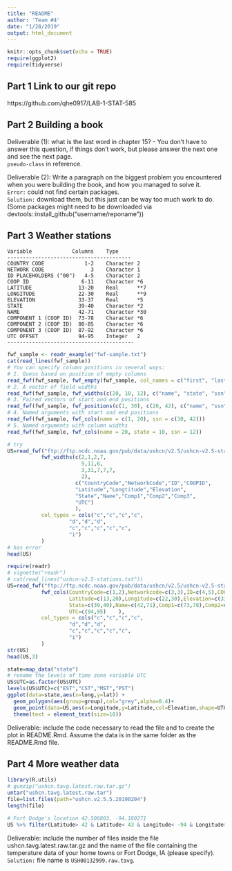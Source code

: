 ```yaml
---
title: "README"
author: 'Team #4'
date: "1/28/2019"
output: html_document
---
```


```r
knitr::opts_chunk$set(echo = TRUE)
require(ggplot2)
require(tidyverse)
```

## Part 1 Link to our git repo  
https://github.com/qhe0917/LAB-1-STAT-585 

## Part 2 Building a book   
Deliverable (1): what is the last word in chapter 15? - You don't have to answer this question, if things don't work, but please answer the next one and see the next page.  
`pseudo-class` in reference.

Deliverable (2): Write a paragraph on the biggest problem you encountered when you were building the book, and how you managed to solve it.  
`Error:` could not find certain packages.   
`Solution:` download them, but this just can be way too much work to do. (Some packages might need to be downloaded via devtools::install_github("username/reponame"))   


## Part 3 Weather stations   

	Variable             Columns    Type
	----------------------------------------
	COUNTRY CODE             1-2    Character 2
	NETWORK CODE               3    Character 1
	ID PLACEHOLDERS ("00")   4-5    Character 2
	COOP ID                 6-11    Character *6
	LATITUDE               13-20    Real      **7
	LONGITUDE              22-30    Real      **9
	ELEVATION              33-37    Real      *5
	STATE                  39-40    Character *2
	NAME                   42-71    Character *30
	COMPONENT 1 (COOP ID)  73-78    Character *6
	COMPONENT 2 (COOP ID)  80-85    Character *6
	COMPONENT 3 (COOP ID)  87-92    Character *6
	UTC OFFSET             94-95    Integer   2
	-----------------------------------------

```r
fwf_sample <- readr_example("fwf-sample.txt")
cat(read_lines(fwf_sample))
# You can specify column positions in several ways:
# 1. Guess based on position of empty columns
read_fwf(fwf_sample, fwf_empty(fwf_sample, col_names = c("first", "last", "state", "ssn")))
# 2. A vector of field widths
read_fwf(fwf_sample, fwf_widths(c(20, 10, 12), c("name", "state", "ssn")))
# 3. Paired vectors of start and end positions
read_fwf(fwf_sample, fwf_positions(c(1, 30), c(20, 42), c("name", "ssn")))
# 4. Named arguments with start and end positions
read_fwf(fwf_sample, fwf_cols(name = c(1, 20), ssn = c(30, 42)))
# 5. Named arguments with column widths
read_fwf(fwf_sample, fwf_cols(name = 20, state = 10, ssn = 12))

# try
US=read_fwf("ftp://ftp.ncdc.noaa.gov/pub/data/ushcn/v2.5/ushcn-v2.5-stations.txt", 
           fwf_widths(c(2,1,2,7,
                        9,11,6,
                        3,31,7,7,7,
                        2),
                      c("CountryCode","NetworkCode","ID","COOPID",
                      "Latitude","Longtitude","Elevation",
                      "State","Name","Comp1","Comp2","Comp3",
                      "UTC")
                      ),
           col_types = cols("c","c","c","c",
                    "d","d","d",
                    "c","c","c","c","c",
                    "i")
           )
# has error
head(US)
```

```r
require(readr)
# vignette("readr")
# cat(read_lines("ushcn-v2.5-stations.txt"))
US=read_fwf("ftp://ftp.ncdc.noaa.gov/pub/data/ushcn/v2.5/ushcn-v2.5-stations.txt", 
           fwf_cols(CountryCode=c(1,2),Networkcode=c(3,3),ID=c(4,5),COOPID=c(6,11),
                    Latitude=c(13,20),Longitude=c(22,30),Elevation=c(33,37),
                    State=c(39,40),Name=c(42,71),Comp1=c(73,78),Comp2=c(80,85),Comp3=c(87,92),
                    UTC=c(94,95)    ),
           col_types = cols("c","c","c","c",
                    "d","d","d",
                    "c","c","c","c","c",
                    "i")
           )
str(US)
head(US,3)

state=map_data("state")
# rename the levels of time zone variable UTC
US$UTC=as.factor(US$UTC)
levels(US$UTC)=c("EST","CST","MST","PST")
ggplot(data=state,aes(x=long,y=lat)) + 
  geom_polygon(aes(group=group),col="grey",alpha=0.4)+
  geom_point(data=US,aes(x=Longitude,y=Latitude,col=Elevation,shape=UTC),size=0.8) +  
  theme(text = element_text(size=10)) 

```

Deliverable: include the code necessary to read the file and to create the plot in README.Rmd. Assume the data is in the same folder as the README.Rmd file.

## Part 4 More weather data
```r
library(R.utils)
# gunzip("ushcn.tavg.latest.raw.tar.gz")
untar("ushcn.tavg.latest.raw.tar")
file=list.files(path="ushcn.v2.5.5.20190204")
length(file)

# Fort Dodge's location 42.506803, -94.180271
US %>% filter(Latitude> 42 & Latitude< 43 & Longitude< -94 & Longitude> -95)

```

Deliverable: include the number of files inside the file ushcn.tavg.latest.raw.tar.gz and the name of the file containing the temperature data of your home towns or Fort Dodge, IA (please specify).
`Solution:` file name is `USH00132999.raw.tavg`.



